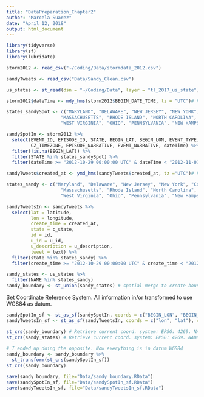 ```yaml
---
title: "DataPreparation_Chapter2"
author: "Marcela Suarez"
date: "April 12, 2018"
output: html_document
---
```


```r
library(tidyverse)
library(sf)
library(lubridate)
```

```r
storm2012 <- read_csv("~/Coding/Data/stormdata_2012.csv")
```

```r
sandyTweets <- read_csv("Data/Sandy_Clean.csv")
```

```r
us_states <- st_read(dsn = "~/Coding/Data", layer = "tl_2017_us_state") # Read shapefile
```


```r
storm2012$dateTime <- mdy_hms(storm2012$BEGIN_DATE_TIME, tz = "UTC")# Format date/time

states_sandySpot <- c("MARYLAND", "DELAWARE", "NEW JERSEY", "NEW YORK", "CONNECTICUT",
                    "MASSACHUSETTS", "RHODE ISLAND", "NORTH CAROLINA", "VIRGINIA",
                    "WEST VIRGINIA", "OHIO", "PENNSYLVANIA", "NEW HAMPSHIRE", "DISTRICT OF COLUMBIA")

sandySpotIn <- storm2012 %>%
  select(EVENT_ID, EPISODE_ID, STATE, BEGIN_LAT, BEGIN_LON, EVENT_TYPE, 
         CZ_TIMEZONE, EPISODE_NARRATIVE, EVENT_NARRATIVE, dateTime) %>% 
  filter(!is.na(BEGIN_LAT)) %>%
  filter(STATE %in% states_sandySpot) %>% 
  filter(dateTime >= "2012-10-29 00:00:00 UTC" & dateTime < "2012-11-01 00:00:00 UTC")
```

```r
sandyTweets$created_at <- ymd_hms(sandyTweets$created_at, tz ="UTC")# Format date/time

states_sandy <- c("Maryland", "Delaware", "New Jersey", "New York", "Connecticut", 
                    "Massachusetts", "Rhode Island", "North Carolina", "Virginia", 
                    "West Virginia", "Ohio", "Pennsylvania", "New Hampshire", "District of Columbia") # ha! had to include WDC for the map.

sandyTweetsIn <- sandyTweets %>% 
  select(lat = latitude, 
         lon = longitude, 
         create_time = created_at, 
         state = c_state,
         id = id,
         u_id = u_id,
         u_description = u_description,
         tweet = text) %>% 
  filter(state %in% states_sandy) %>%
  filter(create_time >= "2012-10-29 00:00:00 UTC" & create_time < "2012-11-01 00:00:00 UTC")
```

```r
sandy_states <- us_states %>% 
  filter(NAME %in% states_sandy)
sandy_boundary <- st_union(sandy_states) # spatial merge to create boundary
```

Set Coordinate Reference System. All information in/or transformed to use WGS84 as datum.

```r
sandySpotIn_sf <- st_as_sf(sandySpotIn, coords = c("BEGIN_LON", "BEGIN_LAT"), crs = 4326) # Coords = ("x","y"). Also set WGS84 as datum. 
sandyTweetsIn_sf <- st_as_sf(sandyTweetsIn, coords = c("lon", "lat"), crs = 4326) # Coords = ("x","y"). Also set WGS84 as datum. 

st_crs(sandy_boundary) # Retrieve current coord. system: EPSG: 4269. NAD83
st_crs(sandy_states) # Retrieve current coord. system: EPSG: 4269. NAD83
  
# I ended up doing the opposite. Now everything is in datum WGS84
sandy_boundary <- sandy_boundary %>%
  st_transform(st_crs(sandySpotIn_sf))
st_crs(sandy_boundary)
```

```r
save(sandy_boundary, file="Data/sandy_boundary.RData")
save(sandySpotIn_sf, file="Data/sandySpotIn_sf.RData")
save(sandyTweetsIn_sf, file="Data/sandyTweetsIn_sf.RData")
```

